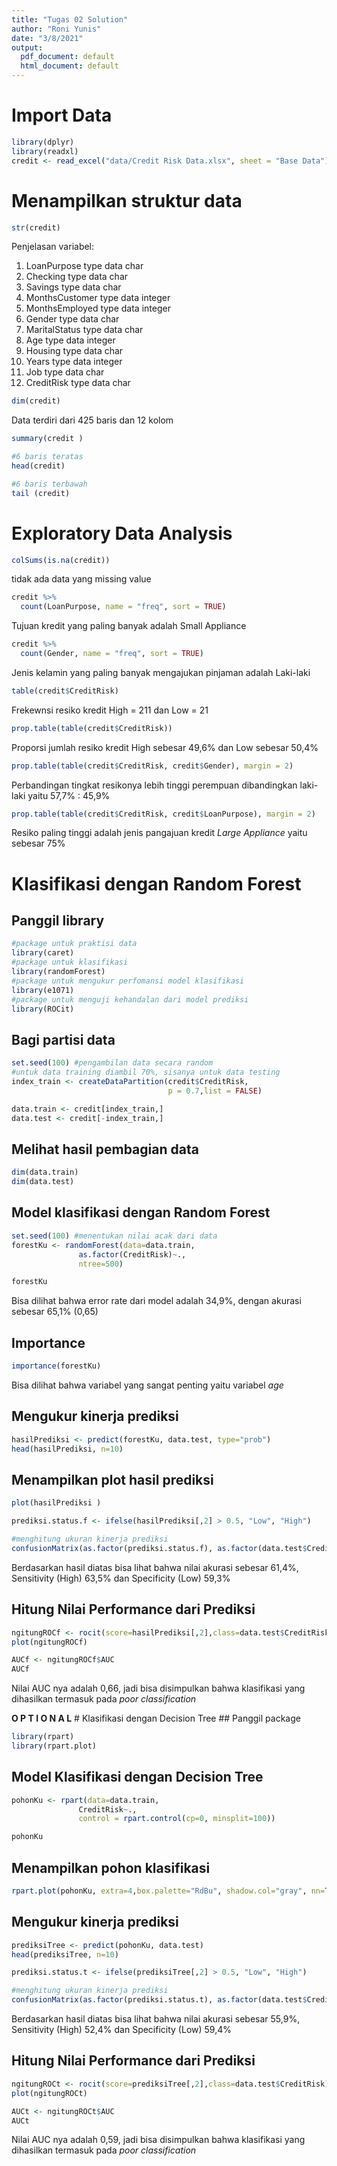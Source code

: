 ---
title: "Tugas 02 Solution"
author: "Roni Yunis"
date: "3/8/2021"
output:
  pdf_document: default
  html_document: default
---
# Import Data

```{r}
library(dplyr)
library(readxl)
credit <- read_excel("data/Credit Risk Data.xlsx", sheet = "Base Data")
```


# Menampilkan struktur data
```{r}
str(credit)
```
Penjelasan variabel:

  1. LoanPurpose type data char
  2. Checking type data char
  3. Savings type data char
  4. MonthsCustomer type data integer
  5. MonthsEmployed type data integer
  6. Gender type data char
  7. MaritalStatus type data char
  8. Age type data integer
  9. Housing type data char
  10. Years type data integer
  11. Job type data char
  12. CreditRisk type data char


```{r}
dim(credit)
```
Data terdiri dari 425 baris dan 12 kolom

```{r}
summary(credit )
```
```{r}
#6 baris teratas
head(credit)
```

```{r}
#6 baris terbawah
tail (credit)
```

# Exploratory Data Analysis

```{r}
colSums(is.na(credit))
```
tidak ada data yang missing value

```{r}
credit %>%
  count(LoanPurpose, name = "freq", sort = TRUE)
```
Tujuan kredit yang paling banyak adalah Small Appliance

```{r}
credit %>%
  count(Gender, name = "freq", sort = TRUE)
```
Jenis kelamin yang paling banyak mengajukan pinjaman adalah Laki-laki

```{r}
table(credit$CreditRisk)
```
Frekewnsi resiko kredit High = 211 dan Low = 21

```{r}
prop.table(table(credit$CreditRisk))
```
Proporsi jumlah resiko kredit High sebesar 49,6% dan Low sebesar 50,4%

```{r}
prop.table(table(credit$CreditRisk, credit$Gender), margin = 2)
```
Perbandingan tingkat resikonya lebih tinggi perempuan dibandingkan laki-laki yaitu 57,7% : 45,9% 

```{r}
prop.table(table(credit$CreditRisk, credit$LoanPurpose), margin = 2)
```
Resiko paling tinggi adalah jenis pangajuan kredit *Large Appliance* yaitu sebesar 75%

# Klasifikasi dengan Random Forest
## Panggil library
```{r}
#package untuk praktisi data
library(caret)
#package untuk klasifikasi
library(randomForest)
#package untuk mengukur perfomansi model klasifikasi
library(e1071)
#package untuk menguji kehandalan dari model prediksi
library(ROCit)
```

## Bagi partisi data
```{r}
set.seed(100) #pengambilan data secara random
#untuk data training diambil 70%, sisanya untuk data testing
index_train <- createDataPartition(credit$CreditRisk,
                                   p = 0.7,list = FALSE)

data.train <- credit[index_train,]
data.test <- credit[-index_train,]
```


## Melihat hasil pembagian data
```{r}
dim(data.train)
dim(data.test)
```
## Model klasifikasi dengan Random Forest
```{r}
set.seed(100) #menentukan nilai acak dari data
forestKu <- randomForest(data=data.train,
               as.factor(CreditRisk)~.,
               ntree=500)
```

```{r}
forestKu
```
Bisa dilihat bahwa error rate dari model adalah 34,9%, dengan akurasi sebesar 65,1% (0,65)


## Importance
```{r}
importance(forestKu)
```
Bisa dilihat bahwa variabel yang sangat penting yaitu variabel *age*

## Mengukur kinerja prediksi
```{r}
hasilPrediksi <- predict(forestKu, data.test, type="prob")
head(hasilPrediksi, n=10)
```

## Menampilkan plot hasil prediksi
```{r} 
plot(hasilPrediksi )
```
```{r}
prediksi.status.f <- ifelse(hasilPrediksi[,2] > 0.5, "Low", "High")

#menghitung ukuran kinerja prediksi
confusionMatrix(as.factor(prediksi.status.f), as.factor(data.test$CreditRisk))
```
Berdasarkan hasil diatas bisa lihat bahwa nilai akurasi sebesar 61,4%, Sensitivity (High) 63,5% dan Specificity (Low) 59,3%

## Hitung Nilai Performance dari Prediksi

```{r}
ngitungROCf <- rocit(score=hasilPrediksi[,2],class=data.test$CreditRisk)
plot(ngitungROCf)
```
```{r}
AUCf <- ngitungROCf$AUC
AUCf
```
Nilai AUC nya adalah 0,66, jadi bisa disimpulkan bahwa klasifikasi yang dihasilkan termasuk pada *poor classification*

**O P T I O N A L**
# Klasifikasi dengan Decision Tree
## Panggil package
```{r}
library(rpart)
library(rpart.plot)
```

## Model Klasifikasi dengan Decision Tree
```{r}
pohonKu <- rpart(data=data.train,
               CreditRisk~.,
               control = rpart.control(cp=0, minsplit=100))
```

```{r}
pohonKu
```
## Menampilkan pohon klasifikasi
```{r}
rpart.plot(pohonKu, extra=4,box.palette="RdBu", shadow.col="gray", nn=TRUE)
```
## Mengukur kinerja prediksi
```{r}
prediksiTree <- predict(pohonKu, data.test)
head(prediksiTree, n=10)
```

```{r}
prediksi.status.t <- ifelse(prediksiTree[,2] > 0.5, "Low", "High")

#menghitung ukuran kinerja prediksi
confusionMatrix(as.factor(prediksi.status.t), as.factor(data.test$CreditRisk))
```
Berdasarkan hasil diatas bisa lihat bahwa nilai akurasi sebesar 55,9%, Sensitivity (High) 52,4% dan Specificity (Low) 59,4%


## Hitung Nilai Performance dari Prediksi
```{r}
ngitungROCt <- rocit(score=prediksiTree[,2],class=data.test$CreditRisk)
plot(ngitungROCt)
```

```{r}
AUCt <- ngitungROCt$AUC
AUCt
```
Nilai AUC nya adalah 0,59, jadi bisa disimpulkan bahwa klasifikasi yang dihasilkan termasuk pada *poor classification*

